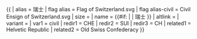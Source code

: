 {{ {{{1<noinclude>|country showdata</noinclude>}}}
| alias = 瑞士
| flag alias = Flag of Switzerland.svg
| flag alias-civil = Civil Ensign of Switzerland.svg
| size = {{{size|}}}
| name = {{#if: {{{name|}}} | {{{name|}}} | 瑞士 }}
| altlink = {{{altlink|}}}
| variant = {{{variant|}}}
<noinclude>
| var1 = civil
| redir1 = CHE
| redir2 = SUI
| redir3 = CH
| related1 = Helvetic Republic
| related2 = Old Swiss Confederacy
</noinclude>
}}<noinclude>
</noinclude>